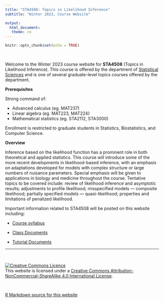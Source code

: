 ```yaml
---
title: "STA4508: Topics in Likelihood Inference"
subtitle: "Winter 2023, Course Website"

output: 
  html_document:
   theme: co
---
```


```r
knitr::opts_chunk$set(echo = TRUE)
```

<br>

Welcome to the Winter 2023 course website for __STA4508__ (Topics in Likelihood Inference). This course is offered by the department of [Statistical Sciences](http://utstat.toronto.edu) and is one of several graduate-level topics courses offered by the department.

__Prerequisites__

Strong command of:

- Advanced calculus (eg. MAT237)
- Linear algebra (eg. MAT223, MAT224)
- Mathematical statistics (eg. STA2112, STA3000)

Enrollment is restricted to graduate students in Statistics, Biostatistics, and Computer Science.

__Overview__

Inference based on the likelihood function has a prominent role in both theoretical and applied statistics.  This course will introduce some of the more recent developments in likelihood-based inference, with an emphasis on adaptations developed for models with complex structure or large numbers of nuisance parameters.  Special emphasis will be given to applications in biology and medicine throughout the course. Tentative topics to be covered include: review of likelihood inference and asymptotic results; adjustments to profile likelihood; misspecified models — composite likelihood; partially specified models — quasi-likelihood; properties and limitations of penalized likelihood.


Important information related to STA4508 will be posted on this website including:

 - [Course syllabus](syllabus.html)
 
 - [Class Documents](class_docs.html) 
 
 - [Tutorial Documents](tut_docs.html)
 
 ******
<br>

<a rel="license" href="http://creativecommons.org/licenses/by-nc-sa/4.0/"><img alt="Creative Commons Licence" style="border-width:0" src="https://i.creativecommons.org/l/by-nc-sa/4.0/88x31.png" /></a><br />This website is licensed under a <a rel="license" href="http://creativecommons.org/licenses/by-nc-sa/4.0/">Creative Commons Attribution-NonCommercial-ShareAlike 4.0 International License</a>.

<br>

<a href="https://github.com/jlgrons/STA4508-LikelihoodInference">R Markdown source for this website</a>


